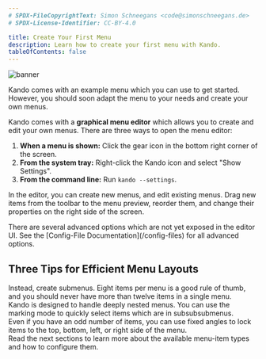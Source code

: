 ```yaml
---
# SPDX-FileCopyrightText: Simon Schneegans <code@simonschneegans.de>
# SPDX-License-Identifier: CC-BY-4.0

title: Create Your First Menu
description: Learn how to create your first menu with Kando.
tableOfContents: false
---
```



![banner](../../assets/banner01.png)

<Intro>
Kando comes with an example menu which you can use to get started.
However, you should soon adapt the menu to your needs and create your own menus.
</Intro>


Kando comes with a **graphical menu editor** which allows you to create and edit your own menus.
There are three ways to open the menu editor:

1. **When a menu is shown:** Click the gear icon in the bottom right corner of the screen.
2. **From the system tray:** Right-click the Kando icon and select "Show Settings".
3. **From the command line:** Run `kando --settings`.

In the editor, you can create new menus, and edit existing menus.
Drag new items from the toolbar to the menu preview, reorder them, and change their properties on the right side of the screen.

<Aside type="note">
There are several advanced options which are not yet exposed in the editor UI. See the [Config-File Documentation](/config-files) for all advanced options.
</Aside>

## Three Tips for Efficient Menu Layouts

<Aside type="tip" title="Avoid too many items in a single menu!">
Instead, create submenus. Eight items per menu is a good rule of thumb, and you should never have more than twelve items in a single menu.
</Aside>

<Aside type="tip" title="Deeply nested menus are not a problem!">
Kando is designed to handle deeply nested menus. You can use the marking mode to quickly select items which are in subsubsubmenus.
</Aside>

<Aside type="tip" title="Use the fixed-angle locks to create a clean layout!">
Even if you have an odd number of items, you can use fixed angles to lock items to the top, bottom, left, or right side of the menu.
</Aside>

<Intro>
Read the next sections to learn more about the available menu-item types and how to configure them.
</Intro>
